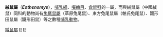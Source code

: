 {{Automatic taxobox
| taxon = Eothenomys
| authority =  Miller, 1896
}}

'''絨鼠屬'''（'''''Eothenomys'''''），[[哺乳綱|哺乳綱]]、[[囓齒目|囓齒目]]、[[倉鼠科|倉鼠科]]的一屬，而與絨鼠屬（中國絨鼠）同科的動物尚有[[兔尾鼠屬|兔尾鼠屬]]（草原兔尾鼠）、東方兔尾鼠屬（帕氏兔尾鼠）、鼴形田鼠屬（鼴形田鼠）等之數種[[哺乳動物|哺乳動物]]。

{{taxonbar}}
[[Category:絨鼠屬|]]
[[Category:倉鼠科|R]]
[[Category:1896年描述的分类群|R]]